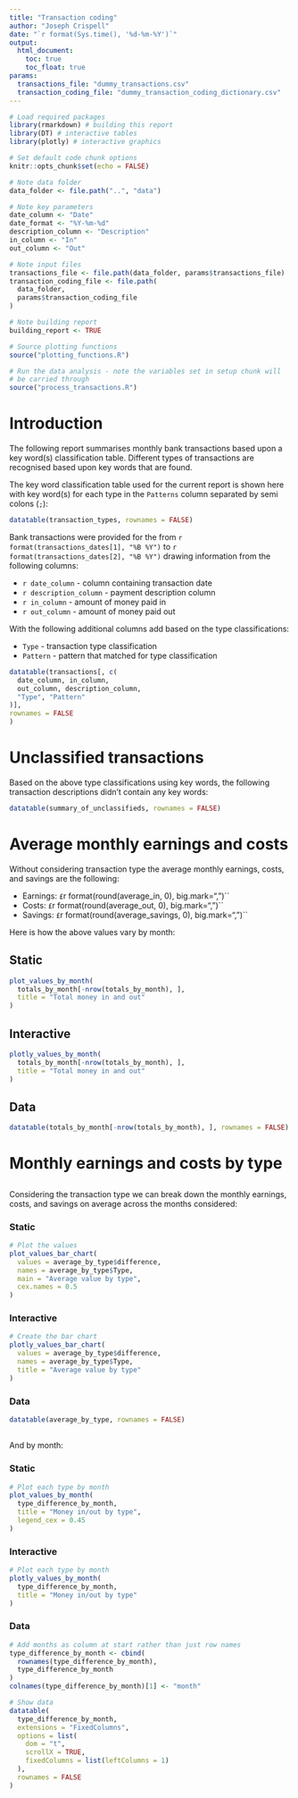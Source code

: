 ```yaml
---
title: "Transaction coding"
author: "Joseph Crispell"
date: "`r format(Sys.time(), '%d-%m-%Y')`"
output:
  html_document:
    toc: true
    toc_float: true
params:
  transactions_file: "dummy_transactions.csv"
  transaction_coding_file: "dummy_transaction_coding_dictionary.csv"
---
```


```r
# Load required packages
library(rmarkdown) # building this report
library(DT) # interactive tables
library(plotly) # interactive graphics

# Set default code chunk options
knitr::opts_chunk$set(echo = FALSE)

# Note data folder
data_folder <- file.path("..", "data")

# Note key parameters
date_column <- "Date"
date_format <- "%Y-%m-%d"
description_column <- "Description"
in_column <- "In"
out_column <- "Out"

# Note input files
transactions_file <- file.path(data_folder, params$transactions_file)
transaction_coding_file <- file.path(
  data_folder,
  params$transaction_coding_file
)

# Note building report
building_report <- TRUE

# Source plotting functions
source("plotting_functions.R")
```

```r
# Run the data analysis - note the variables set in setup chunk will
# be carried through
source("process_transactions.R")
```

# Introduction

The following report summarises monthly bank transactions based upon a key word(s) classification table. Different types of transactions are recognised based upon key words that are found.

The key word classification table  used for the current report is shown here with key word(s) for each type in the `Patterns` column separated by semi colons (`;`):
```r
datatable(transaction_types, rownames = FALSE)
```

Bank transactions were provided for the from `r format(transactions_dates[1], "%B %Y")` to `r format(transactions_dates[2], "%B %Y")` drawing information from the following columns:

- ``r date_column`` - column containing transaction date
- ``r description_column`` - payment description column
- ``r in_column`` - amount of money paid in
- ``r out_column`` - amount of money paid out

With the following additional columns add based on the type classifications:

- `Type` - transaction type classification
- `Pattern` - pattern that matched for type classification

```r
datatable(transactions[, c(
  date_column, in_column,
  out_column, description_column,
  "Type", "Pattern"
)],
rownames = FALSE
)
```

# Unclassified transactions

Based on the above type classifications using key words, the following transaction descriptions didn't contain any key words:

```r
datatable(summary_of_unclassifieds, rownames = FALSE)
```

# Average monthly earnings and costs {.tabset}

Without considering transaction type the average monthly earnings, costs, and savings are the following:

- Earnings: `£`r format(round(average_in, 0), big.mark=",")``
- Costs: `£`r format(round(average_out, 0), big.mark=",")``
- Savings: `£`r format(round(average_savings, 0), big.mark=",")``

Here is how the above values vary by month:

## Static

```r
plot_values_by_month(
  totals_by_month[-nrow(totals_by_month), ],
  title = "Total money in and out"
)
```

## Interactive

```r
plotly_values_by_month(
  totals_by_month[-nrow(totals_by_month), ],
  title = "Total money in and out"
)
```

## Data

```r
datatable(totals_by_month[-nrow(totals_by_month), ], rownames = FALSE)
```

# Monthly earnings and costs by type

## {.tabset}

Considering the transaction type we can break down the monthly earnings, costs, and savings on average across the months considered:

### Static

```r
# Plot the values
plot_values_bar_chart(
  values = average_by_type$difference,
  names = average_by_type$Type,
  main = "Average value by type",
  cex.names = 0.5
)
```

### Interactive
```r
# Create the bar chart
plotly_values_bar_chart(
  values = average_by_type$difference,
  names = average_by_type$Type,
  title = "Average value by type"
)
```

### Data
```r
datatable(average_by_type, rownames = FALSE)
```

## {.tabset}
And by month:

### Static
```r
# Plot each type by month
plot_values_by_month(
  type_difference_by_month,
  title = "Money in/out by type",
  legend_cex = 0.45
)
```

### Interactive
```r
# Plot each type by month
plotly_values_by_month(
  type_difference_by_month,
  title = "Money in/out by type"
)
```

### Data
```r
# Add months as column at start rather than just row names
type_difference_by_month <- cbind(
  rownames(type_difference_by_month),
  type_difference_by_month
)
colnames(type_difference_by_month)[1] <- "month"

# Show data
datatable(
  type_difference_by_month,
  extensions = "FixedColumns",
  options = list(
    dom = "t",
    scrollX = TRUE,
    fixedColumns = list(leftColumns = 1)
  ),
  rownames = FALSE
)
```

